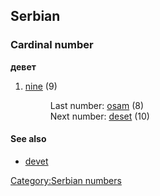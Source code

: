 ==Serbian==
===Cardinal number===
'''девет'''
#[[nine]] (9)
#:Last number: [[osam]] (8)
#:Next number: [[deset]] (10)
====See also====
*[[devet]]
[[Category:Serbian numbers]]